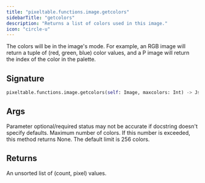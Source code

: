 ```yaml
---
title: "pixeltable.functions.image.getcolors"
sidebarTitle: "getcolors"
description: "Returns a list of colors used in this image."
icon: "circle-u"
---
```

The colors will be in the image's mode. For example, an RGB image will return a tuple of (red, green, blue) color values, and a P image will return the index of the color in the palette.


## Signature

```python
pixeltable.functions.image.getcolors(self: Image, maxcolors: Int) -> Json
```

## Args

<Note>
Parameter optional/required status may not be accurate if docstring doesn't specify defaults.
</Note>

<ParamField path="maxcolors" type="Int" required>
  Maximum number of colors. If this number is exceeded, this method returns None. The default limit is 256 colors.


</ParamField>

## Returns

<ResponseField name="return" type="any" required>
  An unsorted list of (count, pixel) values.


</ResponseField>

